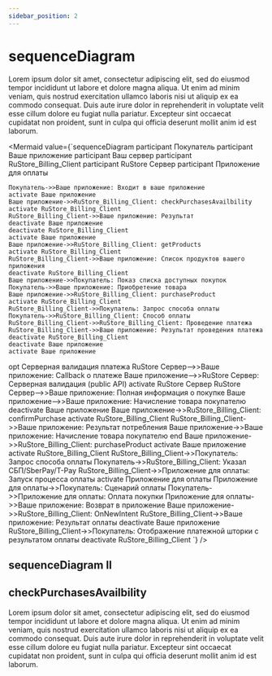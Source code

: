 ```yaml
---
sidebar_position: 2
---
```



# sequenceDiagram

Lorem ipsum dolor sit amet, consectetur adipiscing elit, sed do eiusmod tempor incididunt ut labore et dolore magna aliqua. Ut enim ad minim veniam, quis nostrud exercitation ullamco laboris nisi ut aliquip ex ea commodo consequat. Duis aute irure dolor in reprehenderit in voluptate velit esse cillum dolore eu fugiat nulla pariatur. Excepteur sint occaecat cupidatat non proident, sunt in culpa qui officia deserunt mollit anim id est laborum.

<Mermaid
  value={`sequenceDiagram
    participant Покупатель
    participant Ваше приложение
    participant Ваш сервер
    participant RuStore_Billing_Client
    participant RuStore Cервер
    participant Приложение для оплаты

	Покупатель->>Ваше приложение: Входит в ваше приложение
	activate Ваше приложение
	Ваше приложение->>RuStore_Billing_Client: checkPurchasesAvailbility
	activate RuStore_Billing_Client
	RuStore_Billing_Client->>Ваше приложение: Результат
	deactivate Ваше приложение
	deactivate RuStore_Billing_Client
	activate Ваше приложение
	Ваше приложение->>RuStore_Billing_Client: getProducts
	activate RuStore_Billing_Client
	RuStore_Billing_Client->>Ваше приложение: Список продуктов вашего приложения
	deactivate RuStore_Billing_Client
	Ваше приложение->>Покупатель: Показ списка доступных покупок
	Покупатель->>Ваше приложение: Приобретение товара
	Ваше приложение->>RuStore_Billing_Client: purchaseProduct
	activate RuStore_Billing_Client
	RuStore_Billing_Client->>Покупатель: Запрос способа оплаты
	Покупатель->>RuStore_Billing_Client: Способ оплаты
	RuStore_Billing_Client->>RuStore_Billing_Client: Проведение платежа
	RuStore_Billing_Client->>Ваше приложение: Результат проведения платежа
	deactivate RuStore_Billing_Client
	deactivate Ваше приложение
	activate Ваше приложение
opt Серверная валидация платежа
	RuStore Cервер-->>Ваше приложение: Callback о платеже
	Ваше приложение-->>RuStore Cервер: Серверная валидация (public API)
	activate RuStore Cервер
	RuStore Cервер-->>Ваше приложение: Полная информация о покупке
	Ваше приложение-->>Ваше приложение: Начисление товара покупателю
	deactivate Ваше приложение
	Ваше приложение->>RuStore_Billing_Client: confirmPurchase
	activate RuStore_Billing_Client
	RuStore_Billing_Client->>Ваше приложение: Результат потребления
	Ваше приложение->>Ваше приложение: Начисление товара покупателю
end
	Ваше приложение->>RuStore_Billing_Client: purchaseProduct
	activate Ваше приложение
	activate RuStore_Billing_Client
	RuStore_Billing_Client->>Покупатель: Запрос способа оплаты
	Покупатель->>RuStore_Billing_Client: Указал СБП/SberPay/T-Pay
	RuStore_Billing_Client->>Приложение для оплаты: Запуск процесса оплаты
	activate Приложение для оплаты
	Приложение для оплаты->>Покупатель: Сценарий оплаты
	Покупатель->>Приложение для оплаты: Оплата покупки
	Приложение для оплаты->>Ваше приложение: Возврат в приложение
	Ваше приложение->>RuStore_Billing_Client: OnNewIntent
	RuStore_Billing_Client->>Ваше приложение: Результат оплаты
	deactivate Ваше приложение
	RuStore_Billing_Client->>Покупатель: Отображение платежной шторки с результатом оплаты
	deactivate RuStore_Billing_Client
`}
/>

## sequenceDiagram II

## checkPurchasesAvailbility

Lorem ipsum dolor sit amet, consectetur adipiscing elit, sed do eiusmod tempor incididunt ut labore et dolore magna aliqua. Ut enim ad minim veniam, quis nostrud exercitation ullamco laboris nisi ut aliquip ex ea commodo consequat. Duis aute irure dolor in reprehenderit in voluptate velit esse cillum dolore eu fugiat nulla pariatur. Excepteur sint occaecat cupidatat non proident, sunt in culpa qui officia deserunt mollit anim id est laborum.
